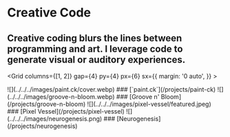 
<Navigation/>

<Container p={6} py="3" bg="#F9CB40">

# Creative Code

## Creative coding blurs the lines between programming and art. I leverage code to generate visual or auditory experiences.

</Container>


<Grid
      columns={[1, 2]}
      gap={4}
      py={4}
      px={6}
      sx={{
        margin: '0 auto',
      }}
    >

<Box>
<AspectRatio ratio={16 / 9}>
![](../../../images/paint.ck/cover.webp)
</AspectRatio>
### [`paint.ck`](/projects/paint-ck)
</Box>


<Box>
<AspectRatio ratio={16 / 9}>
![](../../../images/groove-n-bloom.webp)
</AspectRatio>
### [Groove n' Bloom](/projects/groove-n-bloom)
</Box>

<Box>
<AspectRatio ratio={16 / 9}>
![](../../../images/pixel-vessel/featured.jpeg)
</AspectRatio>
### [Pixel Vessel](/projects/pixel-vessel)
</Box>
<Box>
<AspectRatio ratio={16 / 9}>
![](../../../images/neurogenesis.png)
</AspectRatio>
### [Neurogenesis](/projects/neurogenesis)
</Box>

</Grid>

<Footer/>
